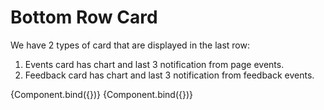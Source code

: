 
<Meta title="Modules/Bottom Row Card" component={BottomRowCard} />

# Bottom Row Card

We have 2 types of card that are displayed in the last row:

1. Events card has chart and last 3 notification from page events.
2. Feedback card has chart and last 3 notification from feedback events.


<Canvas>
  <Story
    name="Events"
    args={{
      subheading: "Events",
      message1: "CO2 is really high",
      date1: "13/2/2021",
      message2: "Increased humidity",
      date2: "12/2/2021",
      message3: "Low pressure",
      date3: "12/2/2021",
    }}
  >
    {Component.bind({})}
  </Story>
  <Story
    name="Feedback"
    args={{
      subheading: "Feedback",
      message1: "John Doe",
      date1: "13/2/2021",
      message2: "Emily Simpson",
      date2: "12/2/2021",
      message3: "James Right",
      date3: "12/2/2021",
      feedback: true,
    }}
  >
    {Component.bind({})}
  </Story>
</Canvas>
